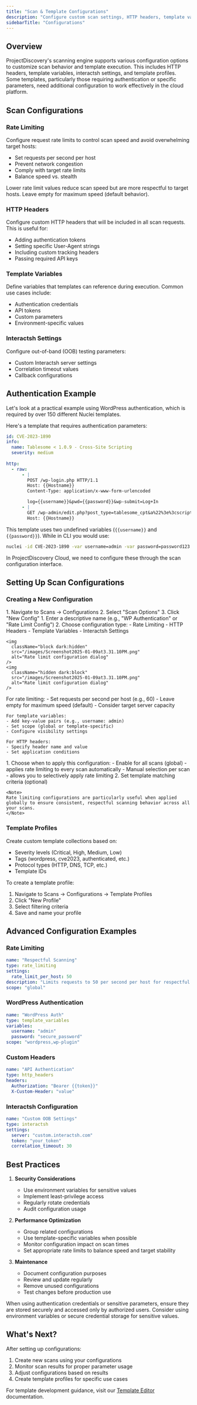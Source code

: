 ```yaml
---
title: "Scan & Template Configurations"
description: "Configure custom scan settings, HTTP headers, template variables, and template profiles"
sidebarTitle: "Configurations"
---
```


## Overview

ProjectDiscovery's scanning engine supports various configuration options to customize scan behavior and template execution. This includes HTTP headers, template variables, interactsh settings, and template profiles. Some templates, particularly those requiring authentication or specific parameters, need additional configuration to work effectively in the cloud platform.

## Scan Configurations

### Rate Limiting
Configure request rate limits to control scan speed and avoid overwhelming target hosts:
- Set requests per second per host
- Prevent network congestion
- Comply with target rate limits
- Balance speed vs. stealth

<Note>
Lower rate limit values reduce scan speed but are more respectful to target hosts. Leave empty for maximum speed (default behavior).
</Note>

### HTTP Headers
Configure custom HTTP headers that will be included in all scan requests. This is useful for:
- Adding authentication tokens
- Setting specific User-Agent strings
- Including custom tracking headers
- Passing required API keys

### Template Variables
Define variables that templates can reference during execution. Common use cases include:
- Authentication credentials
- API tokens
- Custom parameters
- Environment-specific values

### Interactsh Settings
Configure out-of-band (OOB) testing parameters:
- Custom Interactsh server settings
- Correlation timeout values
- Callback configurations

## Authentication Example

Let's look at a practical example using WordPress authentication, which is required by over 150 different Nuclei templates.

Here's a template that requires authentication parameters:

```yaml
id: CVE-2023-1890
info:
  name: Tablesome < 1.0.9 - Cross-Site Scripting
  severity: medium
  
http:
  - raw:
      - |
        POST /wp-login.php HTTP/1.1
        Host: {{Hostname}}
        Content-Type: application/x-www-form-urlencoded

        log={{username}}&pwd={{password}}&wp-submit=Log+In
      - |
        GET /wp-admin/edit.php?post_type=tablesome_cpt&a%22%3e%3cscript%3ealert`document.domain`%3c%2fscript%3e HTTP/1.1
        Host: {{Hostname}}
```

This template uses two undefined variables (`{{username}}` and `{{password}}`). While in CLI you would use:
```bash
nuclei -id CVE-2023-1890 -var username=admin -var password=password123 -target https://example.com
```

In ProjectDiscovery Cloud, we need to configure these through the scan configuration interface.

## Setting Up Scan Configurations

### Creating a New Configuration

<Steps>
  <Step title="Access Configuration Settings">
    1. Navigate to Scans → Configurations
    2. Select "Scan Options"
    3. Click "New Config"
  </Step>

  <Step title="Basic Configuration">
    1. Enter a descriptive name (e.g., "WP Authentication" or "Rate Limit Config")
    2. Choose configuration type:
       - Rate Limiting
       - HTTP Headers
       - Template Variables
       - Interactsh Settings
    
    <img
      className="block dark:hidden"
      src="/images/Screenshot2025-01-09at3.31.10PM.png"
      alt="Rate limit configuration dialog"
    />
    <img
      className="hidden dark:block"
      src="/images/Screenshot2025-01-09at3.31.10PM.png"
      alt="Rate limit configuration dialog"
    />
  </Step>

  <Step title="Add Parameters">
    For rate limiting:
    - Set requests per second per host (e.g., 60)
    - Leave empty for maximum speed (default)
    - Consider target server capacity
    
    For template variables:
    - Add key-value pairs (e.g., username: admin)
    - Set scope (global or template-specific)
    - Configure visibility settings
    
    For HTTP headers:
    - Specify header name and value
    - Set application conditions
  </Step>

  <Step title="Configure Application Scope">
    1. Choose when to apply this configuration:
       - Enable for all scans (global) - applies rate limiting to every scan automatically
       - Manual selection per scan - allows you to selectively apply rate limiting
    2. Set template matching criteria (optional)
    
    <Note>
    Rate limiting configurations are particularly useful when applied globally to ensure consistent, respectful scanning behavior across all your scans.
    </Note>
  </Step>
</Steps>

### Template Profiles

Create custom template collections based on:
- Severity levels (Critical, High, Medium, Low)
- Tags (wordpress, cve2023, authenticated, etc.)
- Protocol types (HTTP, DNS, TCP, etc.)
- Template IDs

To create a template profile:
1. Navigate to Scans → Configurations → Template Profiles
2. Click "New Profile"
3. Select filtering criteria
4. Save and name your profile

## Advanced Configuration Examples

### Rate Limiting
```yaml
name: "Respectful Scanning"
type: rate_limiting
settings:
  rate_limit_per_host: 50
description: "Limits requests to 50 per second per host for respectful scanning"
scope: "global"
```

### WordPress Authentication
```yaml
name: "WordPress Auth"
type: template_variables
variables:
  username: "admin"
  password: "secure_password"
scope: "wordpress,wp-plugin"
```

### Custom Headers
```yaml
name: "API Authentication"
type: http_headers
headers:
  Authorization: "Bearer {{token}}"
  X-Custom-Header: "value"
```

### Interactsh Configuration
```yaml
name: "Custom OOB Settings"
type: interactsh
settings:
  server: "custom.interactsh.com"
  token: "your_token"
  correlation_timeout: 30
```

## Best Practices

1. **Security Considerations**
   - Use environment variables for sensitive values
   - Implement least-privilege access
   - Regularly rotate credentials
   - Audit configuration usage

2. **Performance Optimization**
   - Group related configurations
   - Use template-specific variables when possible
   - Monitor configuration impact on scan times
   - Set appropriate rate limits to balance speed and target stability

3. **Maintenance**
   - Document configuration purposes
   - Review and update regularly
   - Remove unused configurations
   - Test changes before production use

<Note>
When using authentication credentials or sensitive parameters, ensure they are stored securely and accessed only by authorized users. Consider using environment variables or secure credential storage for sensitive values.
</Note>

## What's Next?

After setting up configurations:
1. Create new scans using your configurations
2. Monitor scan results for proper parameter usage
3. Adjust configurations based on results
4. Create template profiles for specific use cases

For template development guidance, visit our [Template Editor](/cloud/editor/overview) documentation.
